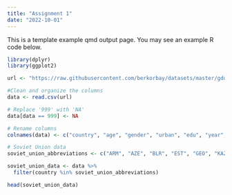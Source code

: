 ```yaml
---
title: "Assignment 1"
date: "2022-10-01"
---
```


This is a template example qmd output page. You may see an example R code below.

```r
library(dplyr)
library(ggplot2)

url <- "https://raw.githubusercontent.com/berkorbay/datasets/master/gdd/gdd_b12_levels.csv"

#Clean and organize the columns
data <- read.csv(url)

# Replace '999' with 'NA'
data[data == 999] <- NA

# Rename columns
colnames(data) <- c("country", "age", "gender", "urban", "edu", "year", "median", "lowerci_95", "upperci_95")

# Soviet Union data
soviet_union_abbreviations <- c("ARM", "AZE", "BLR", "EST", "GEO", "KAZ", "KGZ", "LVA", "LTU", "MDA", "RUS", "TJK", "TKM", "UKR", "UZB")

soviet_union_data <- data %>%
  filter(country %in% soviet_union_abbreviations)

head(soviet_union_data)


```

